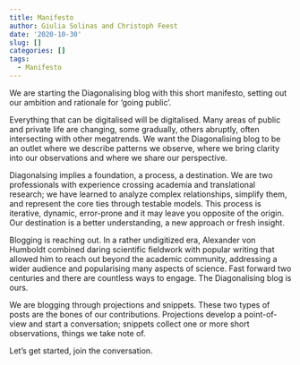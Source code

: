 ```yaml
---
title: Manifesto
author: Giulia Solinas and Christoph Feest
date: '2020-10-30'
slug: []
categories: []
tags:
  - Manifesto
---
```


We are starting the Diagonalising blog with this short manifesto, setting out our ambition and rationale for ‘going public’. 

Everything that can be digitalised will be digitalised. Many areas of public and private life are changing, some gradually, others abruptly, often intersecting with other megatrends. We want the Diagonalising blog to be an outlet where we describe patterns we observe, where we bring clarity into our observations and where we share our perspective.

Diagonalsing implies a foundation, a process, a destination. We are two professionals with experience crossing academia and translational research; we have learned to analyze complex relationships, simplify them, and represent the core ties through testable models. This process is iterative, dynamic, error-prone and it may leave you opposite of the origin. Our destination is a better understanding, a new approach or fresh insight. 

Blogging is reaching out. In a rather undigitized era, Alexander von Humboldt combined daring scientific fieldwork with popular writing that allowed him to reach out beyond the academic community, addressing a wider audience and popularising many aspects of science. Fast forward two centuries and there are countless ways to engage. The Diagonalising blog is ours.

We are blogging through projections and snippets. These two types of posts are the bones of our contributions. Projections develop a point-of-view and start a conversation; snippets collect one or more short observations, things we take note of.

Let’s get started, join the conversation.